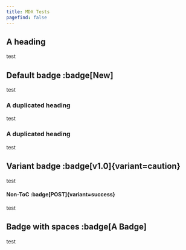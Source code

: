 ```yaml
---
title: MDX Tests
pagefind: false
---
```


## A heading

test

## Default badge :badge[New]

test

### A duplicated heading

test

### A duplicated heading

test

## Variant badge :badge[v1.0]{variant=caution}

test

#### Non-ToC :badge[POST]{variant=success}

test

## Badge with spaces :badge[A Badge]

test
